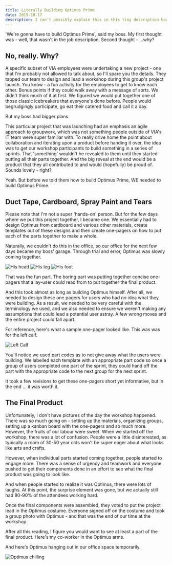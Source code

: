 ```yaml
---
title: Literally Building Optimus Prime
date: 2019-10-17
description: I can't possibly explain this in this tiny description box. Just click on title and things will make more sense, I promise.
---
```


'We're gonna have to build Optimus Prime', said my boss. My first thought was - well, that wasn't in the job description. Second thought - ...why?

## No, really. Why?

A specific subset of VIA employees were undertaking a new project - one that I'm probably not allowed to talk about, so I'll spare you the details. They tapped our team to design and lead a workshop during this group's project launch. You know - a fun activity for the employees to get to know each other. Bonus points if they could walk away with a message of sorts. We didn't think much of it at first. We figured we would put together one of those classic icebreakers that everyone's done before. People would begrudgingly participate, go eat their catered food and call it a day.

But my boss had bigger plans. 

This particular project that was launching had an emphasis an agile approach to groupwork, which was not something people outside of VIA's IT team were super familiar with. To really drive home the point about collaboration and iterating upon a product before handing it over, the idea was to get our workshop participants to build something in a series of sprints. That 'something' wouldn't be revealed to them until they started putting all their parts together. And the big reveal at the end would be a product that they all contributed to and would (hopefully) be proud of. Sounds lovely - right?

Yeah. But before we told them how to build Optimus Prime, WE needed to build Optimus Prime. 

## Duct Tape, Cardboard, Spray Paint and Tears

Please note that I'm not a super 'hands-on' person. But for the few days where we put this project together, I became one. We essentially had to design Optimus from cardboard and various other materials, create templates out of these designs and then create one-pagers on how to put each of the parts together to make a whole. 

Naturally, we couldn't do this in the office, so our office for the next few days became my boss' garage. Through trial and error, Optimus was slowly coming together. 

![His head](./optimus_helmet.png)     ![His leg](./calf_fit.png)     ![His foot](./foot_outline.png)

That was the fun part. The boring part was putting together concise one-pagers that a lay-user could read from to put together the final product.

And this took almost as long as building Optimus himself. After all, we needed to design these one pagers for users who had no idea what they were building. As a result, we needed to be very careful with the terminology we used, and we also needed to ensure we weren't making any assumptions that could lead a potential user astray. A few wrong moves and the entire project could fall apart. 

For reference, here's what a sample one-pager looked like. This was was for the left calf. 

![Left Calf](./leftLegOnePager.png)

You'll notice we used part codes as to not give away what the users were building. We labelled each template with an appropriate part code so once a group of users completed one part of the sprint, they could hand off the part with the appropriate code to the next group for the next sprint.

It took a few revisions to get these one-pagers short yet informative, but in the end ... it was worth it. 

## The Final Product
Unfortunately, I don't have pictures of the day the workshop happened. There was so much going on - setting up the materials, organizing groups, setting up a kanban board with the one-pagers and so much more. However, the fruits of our labour were sweet. When we started off the workshop, there was a lot of confusion. People were a little disinterested, as typically a room of 30-50 year olds won't be super eager about what looks like arts and crafts. 

However, when individual parts started coming together, people started to engage more. There was a sense of urgency and teamwork and everyone pushed to get their components done in an effort to see what the final product was going to look like. 

And when people started to realize it was Optimus, there were lots of laughs. At this point, the surprise element was gone, but we actually still had 80-90% of the attendees working hard. 

Once the final components were assembled, they voted to put the project lead in the Optimus costume. Everyone signed off on the costume and took a group photo with Optimus - and that was the end of our time at the workshop. 

After all this reading, I figure you would want to see at least a part of the final product. Here's my co-worker in the Optimus arms. 

And here's Optimus hanging out in our office space temporarily. 

![Optimus chilling](./optimus_final.png)
